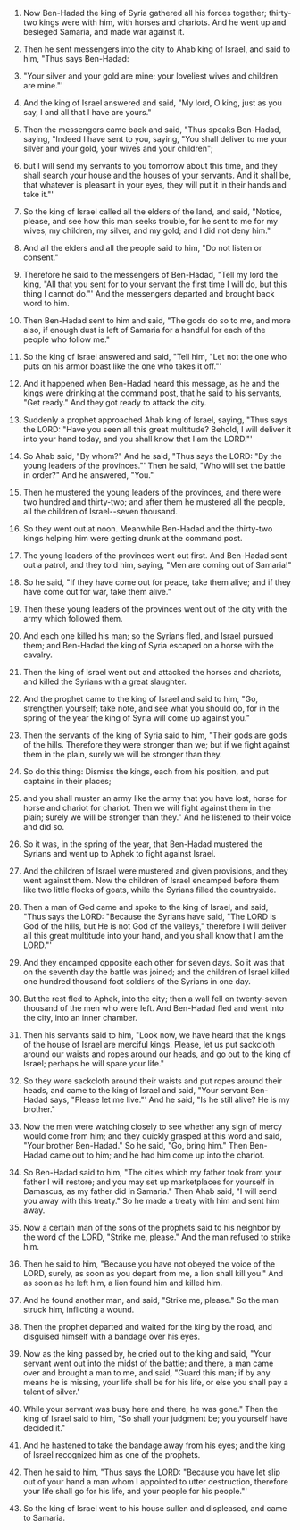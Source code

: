 
1. Now Ben-Hadad the king of Syria gathered all his forces together; thirty-two kings were with him, with horses and chariots. And he went up and besieged Samaria, and made war against it.

2. Then he sent messengers into the city to Ahab king of Israel, and said to him, "Thus says Ben-Hadad:

3. "Your silver and your gold are mine; your loveliest wives and children are mine."'

4. And the king of Israel answered and said, "My lord, O king, just as you say, I and all that I have are yours."

5. Then the messengers came back and said, "Thus speaks Ben-Hadad, saying, "Indeed I have sent to you, saying, "You shall deliver to me your silver and your gold, your wives and your children";

6. but I will send my servants to you tomorrow about this time, and they shall search your house and the houses of your servants. And it shall be, that whatever is pleasant in your eyes, they will put it in their hands and take it."'

7. So the king of Israel called all the elders of the land, and said, "Notice, please, and see how this man seeks trouble, for he sent to me for my wives, my children, my silver, and my gold; and I did not deny him."

8. And all the elders and all the people said to him, "Do not listen or consent."

9. Therefore he said to the messengers of Ben-Hadad, "Tell my lord the king, "All that you sent for to your servant the first time I will do, but this thing I cannot do."' And the messengers departed and brought back word to him.

10. Then Ben-Hadad sent to him and said, "The gods do so to me, and more also, if enough dust is left of Samaria for a handful for each of the people who follow me."

11. So the king of Israel answered and said, "Tell him, "Let not the one who puts on his armor boast like the one who takes it off."'

12. And it happened when Ben-Hadad heard this message, as he and the kings were drinking at the command post, that he said to his servants, "Get ready." And they got ready to attack the city.

13. Suddenly a prophet approached Ahab king of Israel, saying, "Thus says the LORD: "Have you seen all this great multitude? Behold, I will deliver it into your hand today, and you shall know that I am the LORD."'

14. So Ahab said, "By whom?" And he said, "Thus says the LORD: "By the young leaders of the provinces."' Then he said, "Who will set the battle in order?" And he answered, "You."

15. Then he mustered the young leaders of the provinces, and there were two hundred and thirty-two; and after them he mustered all the people, all the children of Israel--seven thousand.

16. So they went out at noon. Meanwhile Ben-Hadad and the thirty-two kings helping him were getting drunk at the command post.

17. The young leaders of the provinces went out first. And Ben-Hadad sent out a patrol, and they told him, saying, "Men are coming out of Samaria!"

18. So he said, "If they have come out for peace, take them alive; and if they have come out for war, take them alive."

19. Then these young leaders of the provinces went out of the city with the army which followed them.

20. And each one killed his man; so the Syrians fled, and Israel pursued them; and Ben-Hadad the king of Syria escaped on a horse with the cavalry.

21. Then the king of Israel went out and attacked the horses and chariots, and killed the Syrians with a great slaughter.

22. And the prophet came to the king of Israel and said to him, "Go, strengthen yourself; take note, and see what you should do, for in the spring of the year the king of Syria will come up against you."

23. Then the servants of the king of Syria said to him, "Their gods are gods of the hills. Therefore they were stronger than we; but if we fight against them in the plain, surely we will be stronger than they.

24. So do this thing: Dismiss the kings, each from his position, and put captains in their places;

25. and you shall muster an army like the army that you have lost, horse for horse and chariot for chariot. Then we will fight against them in the plain; surely we will be stronger than they." And he listened to their voice and did so.

26. So it was, in the spring of the year, that Ben-Hadad mustered the Syrians and went up to Aphek to fight against Israel.

27. And the children of Israel were mustered and given provisions, and they went against them. Now the children of Israel encamped before them like two little flocks of goats, while the Syrians filled the countryside.

28. Then a man of God came and spoke to the king of Israel, and said, "Thus says the LORD: "Because the Syrians have said, "The LORD is God of the hills, but He is not God of the valleys," therefore I will deliver all this great multitude into your hand, and you shall know that I am the LORD."'

29. And they encamped opposite each other for seven days. So it was that on the seventh day the battle was joined; and the children of Israel killed one hundred thousand foot soldiers of the Syrians in one day.

30. But the rest fled to Aphek, into the city; then a wall fell on twenty-seven thousand of the men who were left. And Ben-Hadad fled and went into the city, into an inner chamber.

31. Then his servants said to him, "Look now, we have heard that the kings of the house of Israel are merciful kings. Please, let us put sackcloth around our waists and ropes around our heads, and go out to the king of Israel; perhaps he will spare your life."

32. So they wore sackcloth around their waists and put ropes around their heads, and came to the king of Israel and said, "Your servant Ben-Hadad says, "Please let me live."' And he said, "Is he still alive? He is my brother."

33. Now the men were watching closely to see whether any sign of mercy would come from him; and they quickly grasped at this word and said, "Your brother Ben-Hadad." So he said, "Go, bring him." Then Ben-Hadad came out to him; and he had him come up into the chariot.

34. So Ben-Hadad said to him, "The cities which my father took from your father I will restore; and you may set up marketplaces for yourself in Damascus, as my father did in Samaria." Then Ahab said, "I will send you away with this treaty." So he made a treaty with him and sent him away.

35. Now a certain man of the sons of the prophets said to his neighbor by the word of the LORD, "Strike me, please." And the man refused to strike him.

36. Then he said to him, "Because you have not obeyed the voice of the LORD, surely, as soon as you depart from me, a lion shall kill you." And as soon as he left him, a lion found him and killed him.

37. And he found another man, and said, "Strike me, please." So the man struck him, inflicting a wound.

38. Then the prophet departed and waited for the king by the road, and disguised himself with a bandage over his eyes.

39. Now as the king passed by, he cried out to the king and said, "Your servant went out into the midst of the battle; and there, a man came over and brought a man to me, and said, "Guard this man; if by any means he is missing, your life shall be for his life, or else you shall pay a talent of silver.'

40. While your servant was busy here and there, he was gone." Then the king of Israel said to him, "So shall your judgment be; you yourself have decided it."

41. And he hastened to take the bandage away from his eyes; and the king of Israel recognized him as one of the prophets.

42. Then he said to him, "Thus says the LORD: "Because you have let slip out of your hand a man whom I appointed to utter destruction, therefore your life shall go for his life, and your people for his people."'

43. So the king of Israel went to his house sullen and displeased, and came to Samaria.


